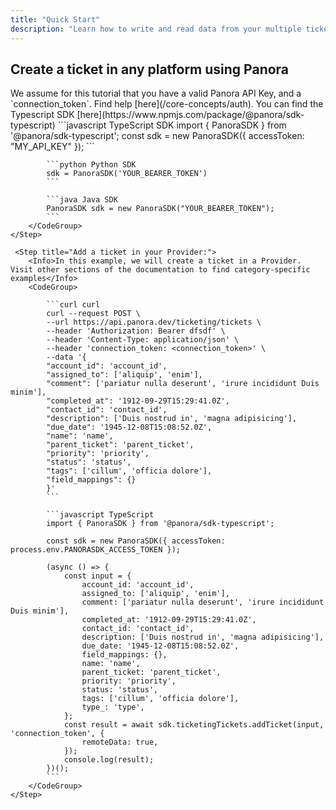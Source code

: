 ```yaml
---
title: "Quick Start"
description: "Learn how to write and read data from your multiple ticketing platforms"
---
```


## Create a ticket in any platform using Panora

<Check>
  We assume for this tutorial that you have a valid Panora API Key, and a
  `connection_token`. Find help [here](/core-concepts/auth).
</Check>

<Steps>
    <Info>You can find the Typescript SDK [here](https://www.npmjs.com/package/@panora/sdk-typescript)
    </Info>
    <Step title="Setup your API Key in your code:">
        <CodeGroup>
            ```javascript TypeScript SDK
            import { PanoraSDK } from '@panora/sdk-typescript';
            const sdk = new PanoraSDK({ accessToken: "MY_API_KEY" });
            ```

            ```python Python SDK
            sdk = PanoraSDK('YOUR_BEARER_TOKEN')
            ```

            ```java Java SDK
            PanoraSDK sdk = new PanoraSDK("YOUR_BEARER_TOKEN");
            ```
        </CodeGroup>
    </Step>

     <Step title="Add a ticket in your Provider:">
        <Info>In this example, we will create a ticket in a Provider. Visit other sections of the documentation to find category-specific examples</Info>
        <CodeGroup>

            ```curl curl
            curl --request POST \
            --url https://api.panora.dev/ticketing/tickets \
            --header 'Authorization: Bearer dfsdf' \
            --header 'Content-Type: application/json' \
            --header 'connection_token: <connection_token>' \
            --data '{
            "account_id": 'account_id',
            "assigned_to": ['aliquip', 'enim'],
            "comment": ['pariatur nulla deserunt', 'irure incididunt Duis minim'],
            "completed_at": '1912-09-29T15:29:41.0Z',
            "contact_id": 'contact_id',
            "description": ['Duis nostrud in', 'magna adipisicing'],
            "due_date": '1945-12-08T15:08:52.0Z',
            "name": 'name',
            "parent_ticket": 'parent_ticket',
            "priority": 'priority',
            "status": 'status',
            "tags": ['cillum', 'officia dolore'],
            "field_mappings": {}
            }'
            ```

            ```javascript TypeScript
            import { PanoraSDK } from '@panora/sdk-typescript';

            const sdk = new PanoraSDK({ accessToken: process.env.PANORASDK_ACCESS_TOKEN });

            (async () => {
                const input = {
                    account_id: 'account_id',
                    assigned_to: ['aliquip', 'enim'],
                    comment: ['pariatur nulla deserunt', 'irure incididunt Duis minim'],
                    completed_at: '1912-09-29T15:29:41.0Z',
                    contact_id: 'contact_id',
                    description: ['Duis nostrud in', 'magna adipisicing'],
                    due_date: '1945-12-08T15:08:52.0Z',
                    field_mappings: {},
                    name: 'name',
                    parent_ticket: 'parent_ticket',
                    priority: 'priority',
                    status: 'status',
                    tags: ['cillum', 'officia dolore'],
                    type_: 'type',
                };
                const result = await sdk.ticketingTickets.addTicket(input, 'connection_token', {
                    remoteData: true,
                });
                console.log(result);
            })();
            ```
        </CodeGroup>
    </Step>

</Steps>
